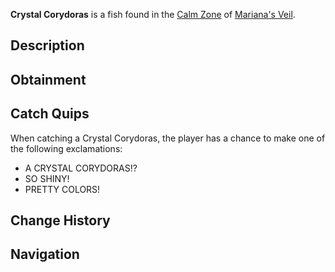 {{FishInfobox
|image          = Crystal Corydoras.png
|rarity         = Legendary
|sea            = First Sea
|location       = [[Calm Zone]]
|sublocation    = 
|sources        = Fishing Rod
|radar_location = 
|prog_speed     = -10
|xp             = 2000
|weather        = Clear
|time           = Night
|season         = Autumn
|bait           = Truffle Worm
|base_weight    = 400
|base_value     = 3000
|weight_range   = 250
|base_chance    = 5
|base_resil     = 25
}}
'''Crystal Corydoras''' is a {{Rarity|Legendary}} fish found in the [[Calm Zone]] of [[Mariana's Veil]].

== Description ==
{{Description|An armored fish with crystal-like scales that shimmer in the light.|Bestiary Entry}}

== Obtainment ==
{{Description|Located in clear waters with a wide variation of shining colors, frequently providing light to the darkness.|Bestiary Hint}}
{{Fish Availability|
Mariana's Veil/Calm Zone
|top_rods      = 
Free Spirit Rod\189733.37\313612.41;
Leviathan's Fang Rod\189101.22\302941.53;
Trident Rod\175788.48\290562.75;
Azure Of Lagoon\131176.5\214347.73;
No-Life Rod\125268.68\211212;
Blazebringer Rod\107754.71\176215.9;
Volcanic Rod\82788.83\149289.8;
Frog Rod\97283.22\158734.99;
Fast Rod\96623.24\158506.1;
Buddy Bond Rod\59120.08\99677.6;
Magnet Rod\53767.39\92089.87;
Seraphic Rod\114970.04\186951.19;
Ethereal Prism Rod\114861.55\181773.1;
Astralhook Rod\114377.98\182690.81;
Rod Of The Forgotten Fang\110148.17\175053.13;
Challenger's Rod\110102.91\176042.01;
Verdant Shear Rod\101644.73\168381.38;
Zeus Rod\100593.97\161486.24;
Rod Of The Depths\100300.86\162682.18;
Rod Of The Exalted One\98460.94\158784.74;
Depthseeker Rod\94614.58\157422.89;
Avalanche Rod\84331.66\136065.76;
Steady Rod\34962.15\60134.28
|recommended   = Trident Rod
}}

== Catch Quips ==
When catching a Crystal Corydoras, the player has a chance to make one of the following exclamations:
* A CRYSTAL CORYDORAS!?
* SO SHINY!
* PRETTY COLORS!

== Change History ==
{{Change History|{{subst:Current Version}}}}

== Navigation ==
{{Fish Navbox|Calm Zone}}